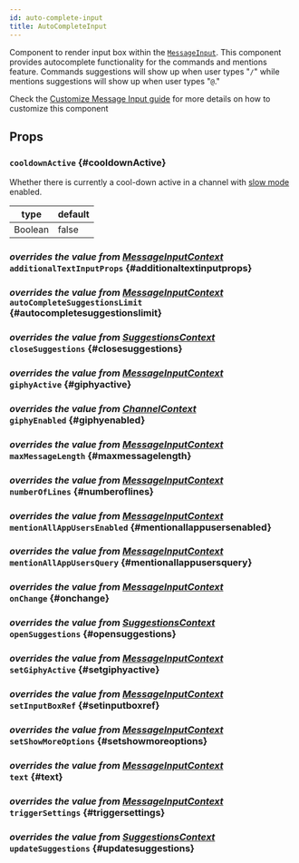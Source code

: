 ```yaml
---
id: auto-complete-input
title: AutoCompleteInput
---
```






Component to render input box within the [`MessageInput`](./message-input.mdx).
This component provides autocomplete functionality for the commands and mentions feature.
Commands suggestions will show up when user types "`/`" while mentions suggestions will show up when user types "`@`."

Check the [Customize Message Input guide](../guides/custom-message-input.mdx) for more details on how to customize this component

## Props

### `cooldownActive` \{#cooldownActive}

Whether there is currently a cool-down active in a channel with [slow mode](https://getstream.io/chat/docs/javascript/slow_mode/?language=javascript#channel-slow-mode) enabled.

| type    | default |
| ------- | ------- |
| Boolean | false   |

### <div class="label description">_overrides the value from [MessageInputContext](../../contexts/message-input-context#additionaltextinputprops)_</div> `additionalTextInputProps` \{#additionaltextinputprops}

<AdditionalTextInputProps />

### <div class="label description">_overrides the value from [MessageInputContext](../../contexts/message-input-context#autocompletesuggestionslimit)_</div> `autoCompleteSuggestionsLimit` \{#autocompletesuggestionslimit}

<AutoCompleteSuggestionsLimit />

### <div class="label description">_overrides the value from [SuggestionsContext](../../contexts/suggestions-context#closesuggestions)_</div> `closeSuggestions` \{#closesuggestions}

<CloseSuggestions />

### <div class="label description">_overrides the value from [MessageInputContext](../../contexts/message-input-context#giphyactive)_</div> `giphyActive` \{#giphyactive}

<GiphyActive />

### <div class="label description">_overrides the value from [ChannelContext](../../contexts/channel-context#giphyenabled)_</div> `giphyEnabled` \{#giphyenabled}

<GiphyEnabled />

### <div class="label description">_overrides the value from [MessageInputContext](../../contexts/message-input-context#maxmessagelength)_</div> `maxMessageLength` \{#maxmessagelength}

<MaxMessageLength />

### <div class="label description">_overrides the value from [MessageInputContext](../../contexts/message-input-context#numberoflines)_</div> `numberOfLines` \{#numberoflines}

<NumberOfLines />

### <div class="label description">_overrides the value from [MessageInputContext](../../contexts/message-input-context#mentionallappusersenabled)_</div> `mentionAllAppUsersEnabled` \{#mentionallappusersenabled}

<MentionAllAppUsersEnabled />

### <div class="label description">_overrides the value from [MessageInputContext](../../contexts/message-input-context#mentionallappusersquery)_</div> `mentionAllAppUsersQuery` \{#mentionallappusersquery}

<MentionAllAppUsersQuery />

### <div class="label description">_overrides the value from [MessageInputContext](../../contexts/message-input-context#onchange)_</div> `onChange` \{#onchange}

<OnChange />

### <div class="label description">_overrides the value from [SuggestionsContext](../../contexts/suggestions-context#opensuggestions)_</div> `openSuggestions` \{#opensuggestions}

<OpenSuggestions />

### <div class="label description">_overrides the value from [MessageInputContext](../../contexts/message-input-context#setgiphyactive)_</div> `setGiphyActive` \{#setgiphyactive}

<SetGiphyActive />

### <div class="label description">_overrides the value from [MessageInputContext](../../contexts/message-input-context#setinputboxref)_</div> `setInputBoxRef` \{#setinputboxref}

<SetInputBoxRef />

### <div class="label description">_overrides the value from [MessageInputContext](../../contexts/message-input-context#setshowmoreoptions)_</div> `setShowMoreOptions` \{#setshowmoreoptions}

<SetShowMoreOptions />

### <div class="label description">_overrides the value from [MessageInputContext](../../contexts/message-input-context#text)_</div> `text` \{#text}

<Text />

### <div class="label description">_overrides the value from [MessageInputContext](../../contexts/message-input-context#triggersettings)_</div> `triggerSettings` \{#triggersettings}

<TriggerSettings />

### <div class="label description">_overrides the value from [SuggestionsContext](../../contexts/suggestions-context#updatesuggestions)_</div> `updateSuggestions` \{#updatesuggestions}

<UpdateSuggestions />
